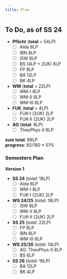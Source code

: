 ```yaml
---
title: Plan
---
```


## To Do, as of SS 24


* **Pflicht** (**total** = 54LP)
  - [ ] Alda 8LP
  - [ ] IBN 8LP
  - [ ] ISW 8LP
  - [ ] BS (4LP + 2UK) 6LP
  - [ ] FP 8LP
  - [ ] BA 12LP
  - [ ] BK 4LP
* **WM** (**total** = 22LP)
  - [ ] WM-I 8LP
  - [ ] WM-II 8LP
  - [ ] WM-III 6LP 
* **FUK** (**total** = 4LP)
  - [ ] FUK-I (2UK) 2LP
  - [ ] FUK-II (2UK) 2LP
* **AG** (**total**: 8LP)
  - [ ] TheoPhys-II 8LP

**sum total**: 88LP  
**progress**: 92/180 $\approx$ 51%

### Semesters Plan

**Version 1**

* **SS 24** (*total*: 18LP)
  - [ ] Alda 8LP
  - [ ] WM-I 8LP
  - [ ] FUK-I (2UK) 2LP
* **WS 24/25** (*total*: 18LP)
  - [ ] ISW 8LP
  - [ ] WM-II 8LP
  - [ ] FUK-II (2UK) 2LP
* **SS 25** (*total*: 22LP)
  - [ ] FP 8LP
  - [ ] IBN 8LP 
  - [ ] WM-III 6LP
* **WS 25/26** (*total*: 14LP)
  - [ ] AG: TheoPhys-II 8LP
  - [ ] BS 6LP 
* **SS 26** (*total*: 16LP)
  - [ ] BA 12LP
  - [ ] BK 4LP


